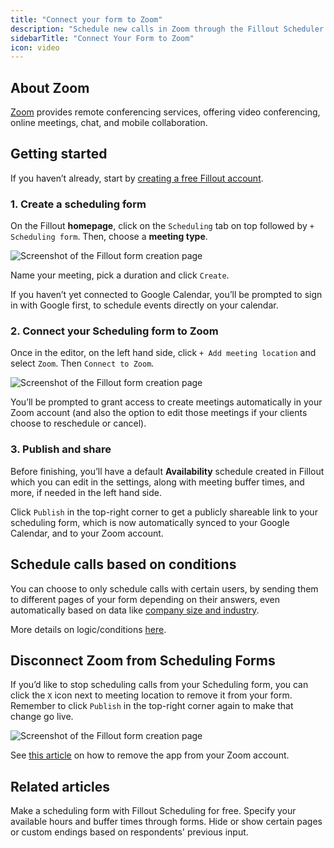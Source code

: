 ```yaml
---
title: "Connect your form to Zoom"
description: "Schedule new calls in Zoom through the Fillout Scheduler. Automatically connect to availabilities on your calendar to book new meetings and calls."
sidebarTitle: "Connect Your Form to Zoom"
icon: video
---
```


## About Zoom

[Zoom](https://zoom.us/) provides remote conferencing services, offering video conferencing, online meetings, chat, and mobile collaboration.

## Getting started

If you haven’t already, start by [creating a free Fillout account](https://build.fillout.com/signup?integration=linear).

### **1. Create a scheduling form**

On the Fillout **homepage**, click on the `Scheduling` tab on top followed by `+ Scheduling form`. Then, choose a **meeting type**.

<Frame>
  <img src="/images/zoom.png" alt="Screenshot of the Fillout form creation page" />
</Frame>

Name your meeting, pick a duration and click `Create`.

<Note>
If you haven’t yet connected to Google Calendar, you’ll be prompted to sign in with Google first, to schedule events directly on your calendar.
</Note>

### **2. Connect your Scheduling form to Zoom**

Once in the editor, on the left hand side, click `+ Add meeting location` and select `Zoom`. Then `Connect to Zoom`.

<Frame>
  <img src="/images/zoom2.png" alt="Screenshot of the Fillout form creation page" />
</Frame>

You’ll be prompted to grant access to create meetings automatically in your Zoom account (and also the option to edit those meetings if your clients choose to reschedule or cancel).

### **3. Publish and share**

Before finishing, you’ll have a default **Availability** schedule created in Fillout which you can edit in the settings, along with meeting buffer times, and more, if needed in the left hand side.

Click `Publish` in the top-right corner to get a publicly shareable link to your scheduling form, which is now automatically synced to your Google Calendar, and to your Zoom account.

## Schedule calls based on conditions

You can choose to only schedule calls with certain users, by sending them to different pages of your form depending on their answers, even automatically based on data like [company size and industry](/help).

More details on logic/conditions [here](/help/page-logic).

## Disconnect Zoom from Scheduling Forms

If you’d like to stop scheduling calls from your Scheduling form, you can click the `X` icon next to meeting location to remove it from your form. Remember to click `Publish` in the top-right corner again to make that change go live.

<Frame>
  <img src="/images/zoom3.png" alt="Screenshot of the Fillout form creation page" />
</Frame>

See [this article](https://support.zoom.com/hc/en/article?id=zm_kb&sysparm_article=KB0062865) on how to remove the app from your Zoom account.

## Related articles

<CardGroup cols={3}>
  <Card title="Getting started with Fillout Scheduling" href="/help/fillout-scheduling-intro" icon="calendar-pen" iconType="regular" color="#FFC738">
Make a scheduling form with Fillout Scheduling for free.
  </Card>
  <Card title="Set your availability in Fillout Scheduling" href="/help/fillout-scheduling-availability" icon="calendar-clock" iconType="regular" color="#FFC738">
Specify your available hours and buffer times through forms.
  </Card>
  <Card title="Page logic" href="/help/page-logic" icon="diagram-project" iconType="regular" color="#FFC738">
    Hide or show certain pages or custom endings based on respondents' previous input.
  </Card>
</CardGroup>
